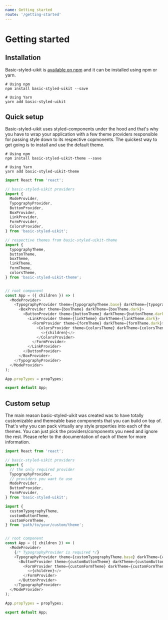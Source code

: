 ```yaml
---
name: Getting started
route: '/getting-started'
---
```


# Getting started

## Installation

Basic-styled-uikit is [available on npm](https://www.npmjs.com/package/basic-styled-uikit) and it can be installed using npm or yarn.

```
# Using npm
npm install basic-styled-uikit --save

# Using Yarn
yarn add basic-styled-uikit
```


## Quick setup

Basic-styled-uikit uses styled-components under the hood and that's why you have to wrap your application with a few theme providers responsible for passing style down to its respective copmonents. The quickest way to get going is to install and use the default theme.

```
# Using npm
npm install basic-styled-uikit-theme --save

# Using Yarn
yarn add basic-styled-uikit-theme
```

```js
import React from 'react';

// basic-styled-uikit providers
import {
  ModeProvider,
  TypographyProvider,
  ButtonProvider,
  BoxProvider,
  LinkProvider,
  FormProvider,
  ColorsProvider,
} from 'basic-styled-uikit';

// respective themes from basic-styled-uikit-theme
import {
  typographyTheme,
  buttonTheme,
  boxTheme,
  linkTheme,
  formTheme,
  colorsTheme,
} from 'basic-styled-uikit-theme';


// root component
const App = ({ children }) => (
  <ModeProvider>
    <TypographyProvider theme={typographyTheme.base} darkTheme={typographyTheme.dark}>
      <BoxProvider theme={boxTheme} darkTheme={boxTheme.dark}>
        <ButtonProvider theme={buttonTheme} darkTheme={buttonTheme.dark}>
          <LinkProvider theme={linkTheme} darkTheme={linkTheme.dark}>
            <FormProvider theme={formTheme} darkTheme={formTheme.dark}>
              <ColorsProvider theme={colorsTheme} darkTheme={colorsTheme.dark}>
                <>{children}</>
              </ColorsProvider>
            </FormProvider>
          </LinkProvider>
        </ButtonProvider>
      </BoxProvider>
    </TypographyProvider>
  </ModeProvider>
);

App.propTypes = propTypes;

export default App;
```


## Custom setup

The main reason basic-styled-uikit was created was to have totally customizable and themeable base components that you can build on top of. That's why you can pack virtually any style properties into each of the themes. You can just pick the providers/components you need and ignore the rest. Please refer to the documentation of each of them for more information.

```js
import React from 'react';

// basic-styled-uikit providers
import {
  // the only required provider
  TypographyProvider,
  // providers you want to use
  ModeProvider,
  ButtonProvider,
  FormProvider,
} from 'basic-styled-uikit';

import {
  customTypographyTheme,
  customButtonTheme,
  customFormTheme,
} from 'path/to/your/custom/theme';


// root component
const App = ({ children }) => (
  <ModeProvider>
    {/* TypographyProvider is required */}
    <TypographyProvider theme={customTypographyTheme.base} darkTheme={customTypographyTheme.dark}>
      <ButtonProvider theme={customButtonTheme} darkTheme={customButtonTheme.dark}>
        <FormProvider theme={customFormTheme} darkTheme={customFormTheme.dark}>
          <>{children}</>
        </FormProvider>
      </ButtonProvider>
    </TypographyProvider>
  </ModeProvider>
);

App.propTypes = propTypes;

export default App;
```